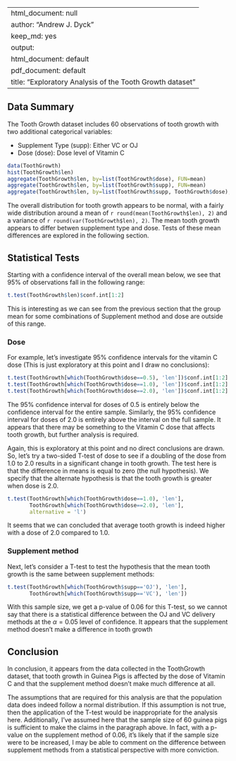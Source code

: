 
---
html_document: null
author: "Andrew J. Dyck"
keep_md: yes
output:
  html_document: default
  pdf_document: default
title: "Exploratory Analysis of the Tooth Growth dataset"
---

## Data Summary ##
The Tooth Growth dataset includes 60 observations of tooth growth with two additional categorical variables:

- Supplement Type (supp): Either VC or OJ
- Dose (dose): Dose level of Vitamin C

```r
data(ToothGrowth)
hist(ToothGrowth$len)
aggregate(ToothGrowth$len, by=list(ToothGrowth$dose), FUN=mean)
aggregate(ToothGrowth$len, by=list(ToothGrowth$supp), FUN=mean)
aggregate(ToothGrowth$len, by=list(ToothGrowth$supp, ToothGrowth$dose), FUN=mean)
```

The overall distribution for tooth growth appears to be normal, with a fairly wide distribution around a mean of `r round(mean(ToothGrowth$len), 2)` and a variance of `r round(var(ToothGrowth$len), 2)`. The mean tooth growth appears to differ betwen supplement type and dose. Tests of these mean differences are explored in the following section.

## Statistical Tests ##
Starting with a confidence interval of the overall mean below, we see that 95% of observations fall in the following range:

```r
t.test(ToothGrowth$len)$conf.int[1:2]
```

This is interesting as we can see from the previous section that the group mean for some combinations of Supplement method and dose are outside of this range.

### Dose ###
For example, let's investigate 95% confidence intervals for the vitamin C dose (This is just exploratory at this point and I draw no conclusions):

```r
t.test(ToothGrowth[which(ToothGrowth$dose==0.5), 'len'])$conf.int[1:2]
t.test(ToothGrowth[which(ToothGrowth$dose==1.0), 'len'])$conf.int[1:2]
t.test(ToothGrowth[which(ToothGrowth$dose==2.0), 'len'])$conf.int[1:2]
```

The 95% confidence interval for doses of 0.5 is entirely below the confidence interval for the entire sample. Similarly, the 95% confidence interval for doses of 2.0 is entirely above the interval on the full sample. It appears that there may be something to the Vitamin C dose that affects tooth growth, but further analysis is required. 

Again, this is exploratory at this point and no direct conclusions are drawn. So, let's try a two-sided T-test of dose to see if a doubling of the dose from 1.0 to 2.0 results in a significant change in tooth growth. The test here is that the difference in means is equal to zero (the null hypothesis). We specify that the alternate hypothesis is that the tooth growth is greater when dose is 2.0.

```r
t.test(ToothGrowth[which(ToothGrowth$dose==1.0), 'len'], 
       ToothGrowth[which(ToothGrowth$dose==2.0), 'len'],
       alternative = 'l')
```

It seems that we can concluded that average tooth growth is indeed higher with a dose of 2.0 compared to 1.0.

### Supplement method ###
Next, let's consider a T-test to test the hypothesis that the mean tooth growth is the same between supplement methods:

```r
t.test(ToothGrowth[which(ToothGrowth$supp=='OJ'), 'len'],
       ToothGrowth[which(ToothGrowth$supp=='VC'), 'len'])
```

With this sample size, we get a p-value of 0.06 for this T-test, so we cannot say that there is a statistical difference between the OJ and VC delivery methods at the $\alpha = 0.05$ level of confidence. It appears that the supplement method doesn't make a difference in tooth growth

## Conclusion ##
In conclusion, it appears from the data collected in the ToothGrowth dataset, that tooth growth in Guinea Pigs is affected by the dose of Vitamin C and that the supplement method doesn't make much difference at all. 

The assumptions that are required for this analysis are that the population data does indeed follow a normal distribution. If this assumption is not true, then the application of the T-test would be inappropriate for the analysis here. Additionally, I've assumed here that the sample size of 60 guinea pigs is sufficient to make the claims in the paragraph above. In fact, with a p-value on the supplement method of 0.06, it's likely that if the sample size were to be increased, I may be able to comment on the difference between supplement methods from a statistical perspective with more conviction.
